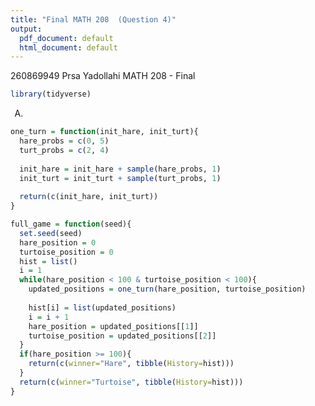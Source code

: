```yaml
---
title: "Final MATH 208  (Question 4)"
output:
  pdf_document: default
  html_document: default
---
```

260869949 \newline
Prsa Yadollahi \newline
MATH 208 - Final \newline


```r
library(tidyverse)
```

(A)
```r

one_turn = function(init_hare, init_turt){
  hare_probs = c(0, 5)
  turt_probs = c(2, 4)
  
  init_hare = init_hare + sample(hare_probs, 1)
  init_turt = init_turt + sample(turt_probs, 1)
  
  return(c(init_hare, init_turt))
}
```


```r
full_game = function(seed){
  set.seed(seed)
  hare_position = 0
  turtoise_position = 0
  hist = list()
  i = 1
  while(hare_position < 100 & turtoise_position < 100){
    updated_positions = one_turn(hare_position, turtoise_position)
    
    hist[i] = list(updated_positions)
    i = i + 1
    hare_position = updated_positions[[1]]
    turtoise_position = updated_positions[[2]]
  }
  if(hare_position >= 100){
    return(c(winner="Hare", tibble(History=hist)))
  }
  return(c(winner="Turtoise", tibble(History=hist)))
}
```














